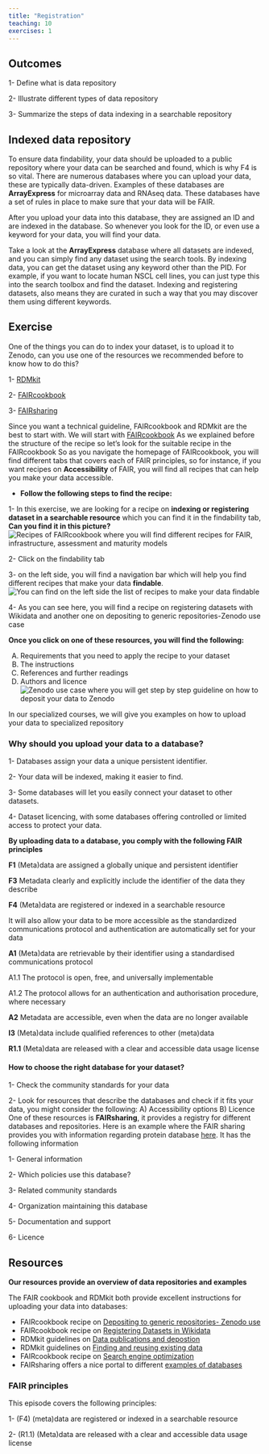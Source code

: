 ```yaml
---
title: "Registration"
teaching: 10
exercises: 1
---
```


::: callout
## Outcomes
1- Define what is data repository

2- Illustrate different types of data repository

3- Summarize the steps of data indexing in a searchable repository
:::
## Indexed data repository
To ensure data findability, your data should be uploaded to a public repository where your data can be searched and found, which is why F4 is so vital. There are numerous databases where you can upload your data, these are typically data-driven. 
Examples of these databases are **ArrayExpress** for microarray data and RNAseq data. These databases have a set of rules in place to make sure that your data will be FAIR.

After you upload your data into this database, they are assigned an ID and are indexed in the database. So whenever you look for the ID, or even use a keyword for your data, you will find your data.

Take a look at the **ArrayExpress** database where all datasets are indexed, and you can simply find any dataset using the search tools. By indexing data, you can get the dataset using any keyword other than the PID. For example, if you want to locate human NSCL cell lines, you can just type this into the search toolbox and find the dataset. Indexing and registering datasets, also means they are curated in such a way that you may discover them using different keywords.


::::::: challenge
## Exercise
One of the things you can do to index your dataset, is to upload it to Zenodo, can you use one of the resources we recommended before to know how to do this?

1- [RDMkit](https://rdmkit.elixir-europe.org/)

2- [FAIRcookbook](https://faircookbook.elixir-europe.org/)

3- [FAIRsharing](https://fairsharing.org/)

:::: solution
Since you want a technical guideline, FAIRcookbook and RDMkit are the best to start with. We will start with [FAIRcookbook](https://faircookbook.elixir-europe.org/)
As we explained before the structure of the recipe so let's look for the suitable recipe in the FAIRcookbook
So as you navigate the homepage of FAIRcookbook, you will find different tabs that covers each of FAIR principles, so for instance, if you want recipes on **Accessibility** of FAIR, you will find all recipes that can help you make your data accessible. 

- **Follow the following steps to find the recipe:**

1- In this exercise, we are looking for a recipe on **indexing or registering dataset in a searchable resource** which you can find it in the findability tab, **Can you find it in this picture?**
![Recipes of FAIRcookbook where you will find different recipes for FAIR, infrastructure, assessment and maturity models](fig/img51.png)

2- Click on the findability tab

3- on the left side, you will find a navigation bar which will help you find different recipes that make your data **findable**. 
![You can find on the left side the list of recipes to make your data findable](fig/img52.png)

4- As you can see here, you will find a recipe on registering datasets with Wikidata and another one on depositing to generic repositories-Zenodo use case

**Once you click on one of these resources, you will find the following:**

A) Requirements that you need to apply the recipe to your dataset
B) The instructions 
C) References and further readings
B) Authors and licence
![Zenodo use case where you will get step by step guideline on how to deposit your data to Zenodo](fig/img53.png)

In our specialized courses, we will give you examples on how to upload your data to specialized repository
::::
::::::::::

::: discussion
### Why should you upload your data to a database?
1- Databases assign your data a unique persistent identifier.

2- Your data will be indexed, making it easier to find.

3- Some databases will let you easily connect your dataset to other datasets.

4- Dataset licencing, with some databases offering controlled or limited access to protect your data.

**By uploading data to a database, you comply with the following FAIR principles**

**F1** (Meta)data are assigned a globally unique and persistent identifier

**F3** Metadata clearly and explicitly include the identifier of the data they describe

**F4** (Meta)data are registered or indexed in a searchable resource

It will also allow your data to be more accessible as the standardized communications protocol and authentication are automatically set for your data

**A1** (Meta)data are retrievable by their identifier using a standardised communications protocol

A1.1 The protocol is open, free, and universally implementable

A1.2 The protocol allows for an authentication and authorisation procedure, where necessary

**A2** Metadata are accessible, even when the data are no longer available

**I3** (Meta)data include qualified references to other (meta)data

**R1.1** (Meta)data are released with a clear and accessible data usage license
:::

#### How to choose the right database for your dataset?

1- Check the community standards for your data

2- Look for resources that describe the databases and check if it fits your data, you might consider the following:
A) Accessibility options 
B) Licence
One of these resources is **FAIRsharing**, it provides a registry for different databases and repositories. Here is an example where the FAIR sharing provides you with information regarding protein database [here](https://fairsharing.org/FAIRsharing.rtndct). It has the following information

1- General information

2- Which policies use this database?

3- Related community standards

4- Organization maintaining this database

5- Documentation and support

6- Licence


::: callout
## Resources
**Our resources provide an overview of data repositories and examples**

The FAIR cookbook and RDMkit both provide excellent instructions for uploading your data into databases:

- FAIRcookbook recipe on [Depositing to generic repositories- Zenodo use](https://faircookbook.elixir-europe.org/content/recipes/findability/zenodo-deposition.html)
- FAIRcookbook recipe on [Registering Datasets in Wikidata](https://faircookbook.elixir-europe.org/content/recipes/findability/registeringDatasets.html)
- RDMkit guidelines on [Data publications and depostion](https://rdmkit.elixir-europe.org/data_publication)
- RDMkit guidelines on [Finding and reusing existing data](https://rdmkit.elixir-europe.org/existing_data)
- FAIRcookbook recipe on [Search engine optimization](https://faircookbook.elixir-europe.org/content/recipes/findability/seo.html)
- FAIRsharing offers a nice portal to different [examples of databases](https://fairsharing.org/search?fairsharingRegistry=Database&subjects=life%2520science&page=1)
:::

::: checklist
### FAIR principles
This episode covers the following principles:

1- (F4) (meta)data are registered or indexed in a searchable resource

2- (R1.1) (Meta)data are released with a clear and accessible data usage license
:::
